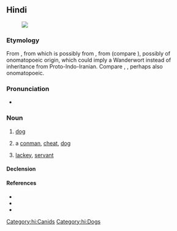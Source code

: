 {{also|कुत्ती|कृत्ति|कुत्तो|कुत्ते|कुत्तों}}
==Hindi==
{{wikipedia|श्वान|lang=hi|sc=Deva}}
[[File:Hybrid vigour.jpg|thumb|{{lang|hi|कुत्ता}}]]

===Etymology===
From {{inh|hi|psu|𑀓𑀼𑀢𑁆𑀢||dog}}, from {{inh|hi|inc-ash|*𑀓𑀼𑀢𑁆𑀢}} which is possibly from {{inh|hi|inc-pro|*kúttas}}, from {{inh|hi|iir-pro|*kúttas}} (compare {{cog|ira-pro|*kútah}}), possibly of onomatopoeic origin, which could imply a Wanderwort instead of inheritance from Proto-Indo-Iranian. Compare {{cog|sa|कुर्कुर}}, {{m|sa|कुक्कुर}}, perhaps also onomatopoeic.

===Pronunciation===
* {{hi-IPA}}

===Noun===
{{hi-noun|g=m|ur=کتا|f=कुत्ती}}

# [[dog]]
#: {{hi-x|'''कुत्ता''' दर्द से बिलबिला रहा है।|The '''dog''' is whining in pain.}}
#: {{hi-x|मेरा '''कुत्ता''' हमेशा बिल्ली को भौंकता है।|My '''dog''' always barks at a cat.}}
#: {{syn|hi|श्वान|कुक्कुर}}
# {{lb|hi|figurative}} a [[conman]], [[cheat]], [[dog]]
#: {{hi-x|उस '''कुत्ते''' ने मेरा सारा पैसा खा लिया!|That '''cheat''' stole all my money!}}
# {{lb|hi|figurative}} [[lackey]], [[servant]]
#: {{hi-x|वफ़ादार कुत्ता|loyal lackey}}

====Declension====
{{hi-noun-ā-m|कुत्त}}

====References====
* {{R:Bahri}}
* {{R:UR-HI-EN}}
* {{R:CDIAL|kutta|3275}}

[[Category:hi:Canids]]
[[Category:hi:Dogs]]